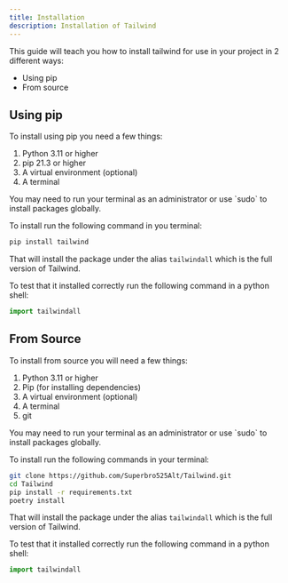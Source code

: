 ```yaml
---
title: Installation
description: Installation of Tailwind
---
```



This guide will teach you how to install tailwind for use in your project in 2 different ways:
- Using pip
- From source

## Using pip

To install using pip you need a few things:

1. Python 3.11 or higher
2. pip 21.3 or higher
3. A virtual environment (optional)
4. A terminal

<Card title="Tip" icon="information">
    You may need to run your terminal as an administrator or use `sudo` to install packages globally.
</Card>

To install run the following command in you terminal:

```bash
pip install tailwind
```

That will install the package under the alias `tailwindall` which is the full version of Tailwind.

To test that it installed correctly run the following command in a python shell:

```python
import tailwindall
```

## From Source

To install from source you will need a few things:

1. Python 3.11 or higher
2. Pip (for installing dependencies)
3. A virtual environment (optional)
4. A terminal
5. git

<Card title="Tip" icon="information">
    You may need to run your terminal as an administrator or use `sudo` to install packages globally.
</Card>

To install run the following commands in your terminal:

```bash
git clone https://github.com/Superbro525Alt/Tailwind.git
cd Tailwind
pip install -r requirements.txt
poetry install
```

That will install the package under the alias `tailwindall` which is the full version of Tailwind.

To test that it installed correctly run the following command in a python shell:

```python
import tailwindall
```
